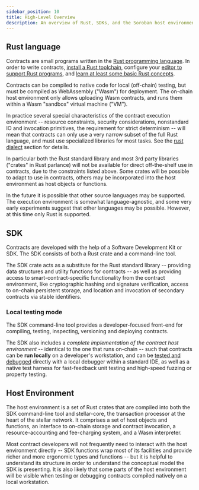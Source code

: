 ```yaml
---
sidebar_position: 10
title: High-Level Overview
description: An overview of Rust, SDKs, and the Soroban host environment.
---
```


<head>
  <title>An overview of Rust, SDKs, and the host environment.</title>
  <meta charSet="utf-8" />
  <meta
    property="og:title"
    content="An overview of Rust, SDKs, and the host environment."
  />
  <meta
    property="og:description"
    content="An overview of Rust, SDKs, and the host environment."
  />
  <link
    rel="canonical"
    href="https://soroban.stellar.org/docs/soroban-internals/high-level-overview"
  />
</head>

## Rust language

Contracts are small programs written in the [Rust programming language](https://www.rust-lang.org). In order to write contracts, [install a Rust toolchain](https://www.rust-lang.org/tools/install), configure your [editor to support Rust programs](https://www.rust-lang.org/tools), and [learn at least some basic Rust concepts](https://www.rust-lang.org/learn).

Contracts can be compiled to native code for local (off-chain) testing, but must be compiled as WebAssembly ("Wasm") for deployment. The on-chain host environment only allows uploading Wasm contracts, and runs them within a Wasm "sandbox" virtual machine ("VM").

In practice several special characteristics of the contract execution environment -- resource constraints, security considerations, nonstandard IO and invocation primitives, the requirement for strict determinism -- will mean that contracts can only use a very narrow subset of the full Rust language, and must use specialized libraries for most tasks. See the [rust dialect](rust-dialect.mdx) section for details.

In particular both the Rust standard library and most 3rd party libraries ("crates" in Rust parlance) will not be available for direct off-the-shelf use in contracts, due to the constraints listed above. Some crates will be possible to adapt to use in contracts, others may be incorporated into the host environment as host objects or functions.

In the future it is possible that other source languages may be supported. The execution environment is somewhat language-agnostic, and some very early experiments suggest that other languages may be possible. However, at this time only Rust is supported.

## SDK

Contracts are developed with the help of a Software Development Kit or SDK. The SDK consists of both a Rust crate and a command-line tool.

The SDK crate acts as a substitute for the Rust standard library -- providing data structures and utility functions for contracts -- as well as providing access to smart-contract-specific functionality from the contract environment, like cryptographic hashing and signature verification, access to on-chain persistent storage, and location and invocation of secondary contracts via stable identifiers.

### Local testing mode

The SDK command-line tool provides a developer-focused front-end for compiling, testing, inspecting, versioning and deploying contracts.

The SDK also includes a _complete implementation of the contract host environment_ -- identical to the one that runs on-chain -- such that contracts can be **run locally** on a developer's workstation, and can be [tested and debugged](debugging) directly with a local debugger within a standard IDE, as well as a native test harness for fast-feedback unit testing and high-speed fuzzing or property testing.

## Host Environment

The host environment is a set of Rust crates that are compiled into both the SDK command-line tool and stellar-core, the transaction processor at the heart of the stellar network. It comprises a set of host objects and functions, an interface to on-chain storage and contract invocation, a resource-accounting and fee-charging system, and a Wasm interpreter.

Most contract developers will not frequently need to interact with the host environment directly -- SDK functions wrap most of its facilities and provide richer and more ergonomic types and functions -- but it is helpful to understand its structure in order to understand the conceptual model the SDK is presenting. It is also likely that some parts of the host environment will be visible when testing or debugging contracts compiled natively on a local workstation.
